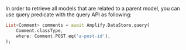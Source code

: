 In order to retrieve all models that are related to a parent model, you can use query predicate with the query API as following:

```dart
List<Comment> comments = await Amplify.DataStore.query(
    Comment.classType,
    where: Comment.POST.eq('a-post-id'),
);
```